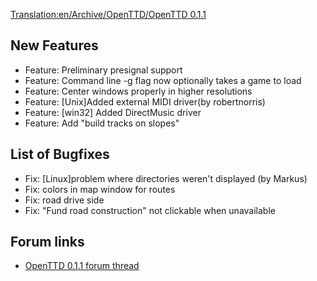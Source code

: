 [[Translation:en/Archive/OpenTTD/OpenTTD 0.1.1]]

{{en/Archive/OpenTTD/Navigation}}
{{en/Archive/OpenTTD/NaviPrevNext|prev=en/Archive/OpenTTD/OpenTTD 0.1|next=en/Archive/OpenTTD/OpenTTD 0.1.2|date=14 March 2004}}

==New Features==
*Feature: Preliminary presignal support
*Feature: Command line -g flag now optionally takes a game to load
*Feature: Center windows properly in higher resolutions
*Feature: [Unix]Added external MIDI driver(by robertnorris)
*Feature: [win32] Added DirectMusic driver
*Feature: Add "build tracks on slopes"

==List of Bugfixes==
*Fix: [Linux]problem where directories weren't displayed (by Markus)
*Fix: colors in map window for routes
*Fix: road drive side
*Fix: "Fund road construction" not clickable when unavailable

==Forum links==
*[http://www.tt-forums.net/viewtopic.php?f=29&t=6707 OpenTTD 0.1.1 forum thread]